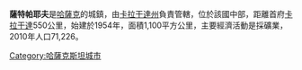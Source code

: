 '''薩特帕耶夫'''是[[哈薩克|哈薩克]]的城鎮，由[[卡拉干達州|卡拉干達州]]負責管轄，位於該國中部，距離首府[[卡拉干達|卡拉干達]]550公里，始建於1954年，面積1,100平方公里，主要經濟活動是採礦業，2010年人口71,226。

{{Kazakhstan-geo-stub}}
{{DEFAULTSORT: Satbayev}}
[[Category:哈薩克斯坦城市|Category:哈薩克斯坦城市]]